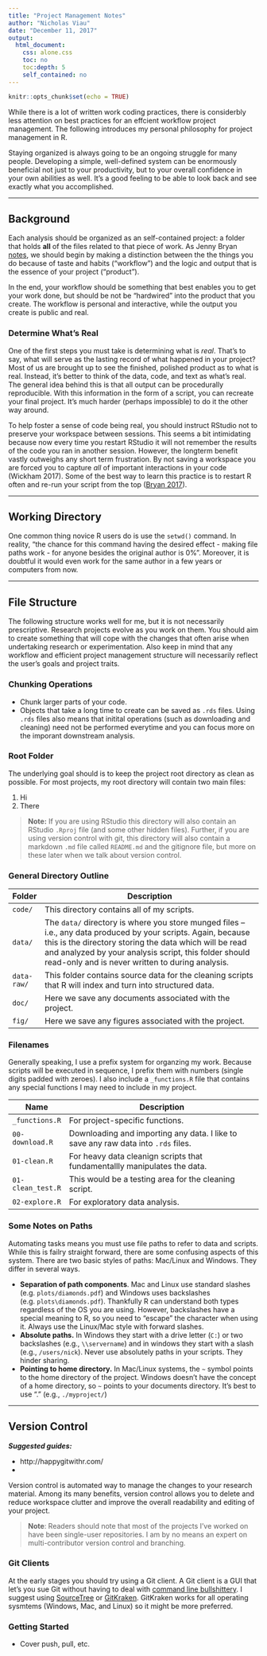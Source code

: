 ---
title: "Project Management Notes"
author: "Nicholas Viau"
date: "December 11, 2017"
output:
  html_document:
    css: alone.css
    toc: no
    toc:depth: 5
    self_contained: no
---

```{r setup, include=FALSE}
knitr::opts_chunk$set(echo = TRUE)
```

While there is a lot of written work coding practices, there is considerbly less attention on best practices for an effcient workflow project management. The following introduces my personal philosophy for project management in R. 

Staying organized is always going to be an ongoing struggle for many people. Developing a simple, well-defined system can be enormously beneficial not just to your productivity, but to your overall confidence in your own abilities as well. It's a good feeling to be able to look back and see exactly what you accomplished.

***

## Background

Each analysis should be organized as an self-contained project: a folder that holds __all__ of the files related to that piece of work. As Jenny Bryan [notes](https://www.tidyverse.org/articles/2017/12/workflow-vs-script/), we should begin by making a distinction between the the things you do because of taste and habits ("workflow") and the logic and output that is the essence of your project ("product").

In the end, your workflow should be something that best enables you to get your work done, but should be not be "hardwired" into the product that you create. The workflow is personal and interactive, while the output you create is public and real.

### Determine What's Real

One of the first steps you must take is determining what is *real*. That's to say, what will serve as the lasting record of what happened in your project? Most of us are brought up to see the finished, polished product as to what is real. Instead, it's better to think of the data, code, and text as what's real. The general idea behind this is that all output can be procedurally reproducible. With this information in the form of a script, you can recreate your final project. It's much harder (perhaps impossible) to do it the other way around.

To help foster a sense of code being real, you should instruct RStudio not to preserve your workspace between sessions. This seems a bit intimidating because now every time you restart RStudio it will not remember the results of the code you ran in another session. However, the longterm benefit vastly outweighs any short term frustration. By not saving a workspace you are forced you to capture *all* of important interactions in your code (Wickham 2017). Some of the best way to learn this practice is to restart R often and re-run your script from the top ([Bryan 2017](https://www.tidyverse.org/articles/2017/12/workflow-vs-script/)).

***

## Working Directory

One common thing novice R users do is use the `setwd()` command. In reality, "the chance for this command having the desired effect - making file paths work - for anyone besides the original author is 0%". Moreover, it is doubtful it would even work for the same author in a few years or computers from now. 

***

## File Structure

The following structure works well for me, but it is not necessarily prescriptive. Research projects evolve as you work on them. You should aim to create something that will cope with the changes that often arise when undertaking research or experimentation.  Also keep in mind that any workflow and efficient project management structure will necessarily reflect the user's goals and project traits. 

### Chunking Operations

* Chunk larger parts of your code.
* Objects that take a long time to create can be saved as `.rds` files. Using `.rds` files also means that initital operations (such as downloading and cleaning) need not be performed everytime and you can focus more on the imporant downstream analysis.

### Root Folder

The underlying goal should is to keep the project root directory as clean as possible. For most projects, my root directory will contain two main files:

1. Hi
2. There

> __Note:__ If you are using RStudio this directory will also contain an RStudio `.Rproj` file (and some other hidden files). Further, if you are using version control with git, this directory will also contain a markdown `.md` file called `README.md` and the gitignore file, but more on these later when we talk about version control.

### General Directory Outline

| Folder | Description 
|------|----------------------------------------------------------------
| `code/` | This directory contains all of my scripts. 
| `data/` | The `data/` directory is where you store munged files -- i.e., any data produced by your scripts. Again, because this is the directory storing the data which will be read and analyzed by your analysis script, this folder should read-only and is never written to during analysis. 
| `data-raw/` | This folder contains source data for the cleaning scripts that R will index and turn into structured data.
| `doc/` | Here we save any documents associated with the project.
| `fig/` | Here we save any figures associated with the project.

### Filenames

Generally speaking, I use a prefix system for organzing my work. Because scripts will be executed in sequence, I prefix them with numbers (single digits padded with zeroes). I also include a `_functions.R` file that contains any special functions I may need to include in my project.

| Name | Description 
|------|----------------------------------------------------------------
| `_functions.R` | For project-specific functions. 
| `00-download.R` |  Downloading and importing any data. I like to save any raw data into `.rds` files. 
| `01-clean.R` | For heavy data cleanign scripts that fundamentallly manipulates the data.
| `01-clean_test.R` | This would be a testing area for the cleaning script.
| `02-explore.R` | For exploratory data analysis.

### Some Notes on Paths

Automating tasks means you must use file paths to refer to data and scripts. While this is failry straight forward, there are some confusing aspects of this system. There are two basic styles of paths: Mac/Linux and Windows. They differ in several ways. 

* __Separation of path components__. Mac and Linux use standard slashes (e.g. `plots/diamonds.pdf`) and Windows uses backslashes (e.g. `plots\diamonds.pdf`). Thankfully R can understand both types regardless of the OS you are using. However, backslashes have a special meaning to R, so you need to "escape" the character when using it. Always use the Linux/Mac style with forward slashes.
* __Absolute paths.__ In Windows they start with a drive letter (`C:`) or two backslashes (e.g., `\\servername`) and in windows they start with a  slash (e.g., `/users/nick`). Never use absolutely paths in your scripts. They hinder sharing.
* __Pointing to home directory.__ In Mac/Linux systems, the `~` symbol points to the home directory of the project. Windows doesn't have the concept of a home directory, so `~` points to your documents directory. It's best to use "." (e.g., `./myproject/`)

***

## Version Control

__*Suggested guides:*__

* http://happygitwithr.com/
* 

Version control is automated way to manage the changes to your research material. Among its many benefits, version control allows you to delete and reduce workspace clutter and improve the overall readability and editing of your project.

> __Note__: Readers should note that most of the projects I've worked on have been single-user repositories. I am by no means an expert on multi-contributor version control and branching.

### Git Clients

At the early stages you should try using a Git client. A Git client is a GUI that let's you sue Git without having to deal with [command line bullshittery](http://www.pgbovine.net/command-line-bullshittery.htm). I suggest using [SourceTree](http://www.sourcetreeapp.com/) or [GitKraken](https://www.gitkraken.com/). GitKraken works for all operating sysmtems (Windows, Mac, and Linux) so it might be more preferred.

### Getting Started

* Cover push, pull, etc.
